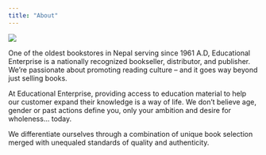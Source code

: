 ```yaml
---
title: "About"
---
```


![](/assets/media/images/logo/Educational-Enterprise-Logo.png){fig-alt="Educational Enterprise Logo" fig-align="center"}

One of the oldest bookstores in Nepal serving since 1961 A.D, Educational Enterprise is a nationally recognized bookseller, distributor, and publisher. We’re passionate about promoting reading culture – and it goes way beyond just selling books.

At Educational Enterprise, providing access to education material to help our customer expand their knowledge is a way of life. We don’t believe age, gender or past actions define you, only your ambition and desire for wholeness... today.

We differentiate ourselves through a combination of unique book selection merged with unequaled standards of quality and authenticity.